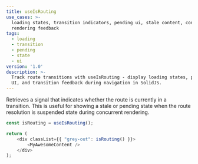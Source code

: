 ```yaml
---
title: useIsRouting
use_cases: >-
  loading states, transition indicators, pending ui, stale content, concurrent
  rendering feedback
tags:
  - loading
  - transition
  - pending
  - state
  - ui
version: '1.0'
description: >-
  Track route transitions with useIsRouting - display loading states, pending
  UI, and transition feedback during navigation in SolidJS.
---
```


Retrieves a signal that indicates whether the route is currently in a transition.
This is useful for showing a stale or pending state when the route resolution is suspended state during concurrent rendering.

```js
const isRouting = useIsRouting();

return (
	<div classList={{ "grey-out": isRouting() }}>
		<MyAwesomeContent />
	</div>
);
```
